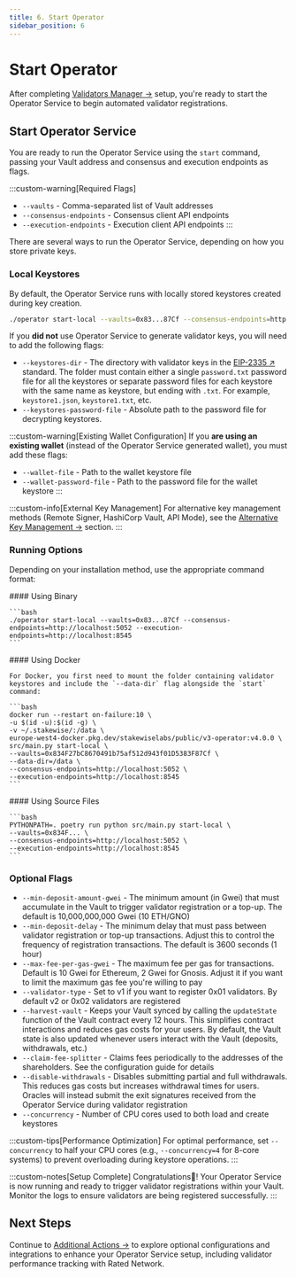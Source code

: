 ```yaml
---
title: 6. Start Operator
sidebar_position: 6
---
```



# Start Operator

After completing [Validators Manager →](validators-manager) setup, you're ready to start the Operator Service to begin automated validator registrations.

## Start Operator Service

You are ready to run the Operator Service using the `start` command, passing your Vault address and consensus and execution endpoints as flags.

:::custom-warning[Required Flags]
- `--vaults` - Comma-separated list of Vault addresses
- `--consensus-endpoints` - Consensus client API endpoints
- `--execution-endpoints` - Execution client API endpoints
:::

There are several ways to run the Operator Service, depending on how you store private keys.

### Local Keystores

By default, the Operator Service runs with locally stored keystores created during key creation.

```bash
./operator start-local --vaults=0x83...87Cf --consensus-endpoints=http://localhost:5052 --execution-endpoints=http://localhost:8545
```

If you **did not** use Operator Service to generate validator keys, you will need to add the following flags:

- `--keystores-dir` - The directory with validator keys in the [EIP-2335 ↗](https://eips.ethereum.org/EIPS/eip-2335) standard. The folder must contain either a single `password.txt` password file for all the keystores or separate password files for each keystore with the same name as keystore, but ending with `.txt`. For example, `keystore1.json`, `keystore1.txt`, etc.
- `--keystores-password-file` - Absolute path to the password file for decrypting keystores.

:::custom-warning[Existing Wallet Configuration]
If you **are using an existing wallet** (instead of the Operator Service generated wallet), you must add these flags:

- `--wallet-file` - Path to the wallet keystore file
- `--wallet-password-file` - Path to the password file for the wallet keystore
:::


:::custom-info[External Key Management]
For alternative key management methods (Remote Signer, HashiCorp Vault, API Mode), see the [Alternative Key Management →](./alternative-key-management/remote-signer) section.
:::

### Running Options

Depending on your installation method, use the appropriate command format:

<Tabs groupId="installation-types">
  <TabItem value="binary" label="Binary" default>
    #### Using Binary

    ```bash
    ./operator start-local --vaults=0x83...87Cf --consensus-endpoints=http://localhost:5052 --execution-endpoints=http://localhost:8545
    ```
  </TabItem>

  <TabItem value="docker" label="Docker">
    #### Using Docker

    For Docker, you first need to mount the folder containing validator keystores and include the `--data-dir` flag alongside the `start` command:

    ```bash
    docker run --restart on-failure:10 \
    -u $(id -u):$(id -g) \
    -v ~/.stakewise/:/data \
    europe-west4-docker.pkg.dev/stakewiselabs/public/v3-operator:v4.0.0 \
    src/main.py start-local \
    --vaults=0x834F27bC8670491b75af512d943f01D5383F87Cf \
    --data-dir=/data \
    --consensus-endpoints=http://localhost:5052 \
    --execution-endpoints=http://localhost:8545
    ```
  </TabItem>

  <TabItem value="source" label="Source Files">
    #### Using Source Files

    ```bash
    PYTHONPATH=. poetry run python src/main.py start-local \
    --vaults=0x834F... \
    --consensus-endpoints=http://localhost:5052 \
    --execution-endpoints=http://localhost:8545
    ```
  </TabItem>
</Tabs>

### Optional Flags

- `--min-deposit-amount-gwei` - The minimum amount (in Gwei) that must accumulate in the Vault to trigger validator registration or a top-up. The default is 10,000,000,000 Gwei (10 ETH/GNO)
- `--min-deposit-delay` - The minimum delay that must pass between validator registration or top-up transactions. Adjust this to control the frequency of registration transactions. The default is 3600 seconds (1 hour)
- `--max-fee-per-gas-gwei` - The maximum fee per gas for transactions. Default is 10 Gwei for Ethereum, 2 Gwei for Gnosis. Adjust it if you want to limit the maximum gas fee you're willing to pay
- `--validator-type` - Set to v1 if you want to register 0x01 validators. By default v2 or 0x02 validators are registered
- `--harvest-vault` - Keeps your Vault synced by calling the `updateState` function of the Vault contract every 12 hours. This simplifies contract interactions and reduces gas costs for your users. By default, the Vault state is also updated whenever users interact with the Vault (deposits, withdrawals, etc.)
- `--claim-fee-splitter` - Claims fees periodically to the addresses of the shareholders. See the configuration guide for details
- `--disable-withdrawals` - Disables submitting partial and full withdrawals. This reduces gas costs but increases withdrawal times for users. Oracles will instead submit the exit signatures received from the Operator Service during validator registration
- `--concurrency` - Number of CPU cores used to both load and create keystores

:::custom-tips[Performance Optimization]
For optimal performance, set `--concurrency` to half your CPU cores (e.g., `--concurrency=4` for 8-core systems) to prevent overloading during keystore operations.
:::

:::custom-notes[Setup Complete]
Congratulations🎉! Your Operator Service is now running and ready to trigger validator registrations within your Vault. Monitor the logs to ensure validators are being registered successfully.
:::

## Next Steps

Continue to [Additional Actions →](./additional-actions/) to explore optional configurations and integrations to enhance your Operator Service setup, including validator performance tracking with Rated Network.
